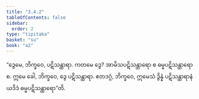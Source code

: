 ```yaml
---
title: "3.4.2"
tableOfContents: false
sidebar:
  order: 2
type: "tipitaka"
basket: "su"
book: "a2"
---
```



<DynamicBreadcrumb />

<Division number="153" book="a2" e="ch" v="15" p="92">

<Paragraph number="245" book="a2">
“ဒွေမေ, ဘိက္ခဝေ, ပဋိသန္ထာရာ. ကတမေ ဒွေ? အာမိသပဋိသန္ထာရော စ ဓမ္မပဋိသန္ထာရော စ. ဣမေ ခေါ, ဘိက္ခဝေ, ဒွေ ပဋိသန္ထာရာ. ဧတဒဂ္ဂံ, ဘိက္ခဝေ, ဣမေသံ ဒွိန္နံ ပဋိသန္ထာရာနံ ယဒိဒံ ဓမ္မပဋိသန္ထာရော”တိ.
</Paragraph>
</Division>
